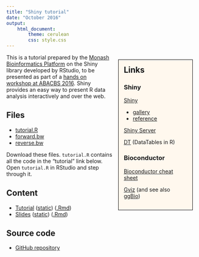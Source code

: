```yaml
---
title: "Shiny tutorial"
date: "October 2016"
output:
    html_document:
        theme: cerulean
        css: style.css
---
```


<div style="float: right; width: 33%; margin: 1em; padding: 1em; border: solid 1px #000; background: #fff8ee;">
<h2 style="margin-top: 0">Links</h2>

### Shiny

[Shiny](http://shiny.rstudio.com/)

 * [gallery](http://shiny.rstudio.com/gallery/)
 * [reference](http://shiny.rstudio.com/reference/shiny/latest/)

[Shiny Server](https://www.rstudio.com/products/shiny/download-server/)

[DT](https://rstudio.github.io/DT/) (DataTables in R)

### Bioconductor

[Bioconductor cheat sheet](https://github.com/mikelove/bioc-refcard)

[Gviz](https://bioconductor.org/packages/release/bioc/html/Gviz.html) (and see also [ggBio](https://bioconductor.org/packages/release/bioc/html/ggbio.html))
</div>

This is a tutorial prepared by the [Monash Bioinformatics Platform](http://bioinformatics.erc.monash.edu/) on the Shiny library developed by RStudio, to be presented as part of a [hands on workshop at ABACBS 2016](http://www.abacbs.org/biocasia2016workshop/). Shiny provides an easy way to present R data analysis interactively and over the web.

## Files

* [tutorial.R](tutorial.R) 
* [forward.bw](forward.bw) 
* [reverse.bw](reverse.bw) 

Download these files. `tutorial.R` contains all the code in the "tutorial" link below. Open `tutorial.R` in RStudio and step through it.

## Content

* [Tutorial](biotraining.erc.monash.edu:3838/chaos/tutorial) ([static](tutorial.html)) ([.Rmd](tutorial.Rmd))
* [Slides](biotraining.erc.monash.edu:3838/chaos/slides) ([static](slides.html)) ([.Rmd](slides.Rmd))

## Source code

* [GitHub repository](https://github.com/MonashBioinformaticsPlatform/2016-11-03-r-shiny)
